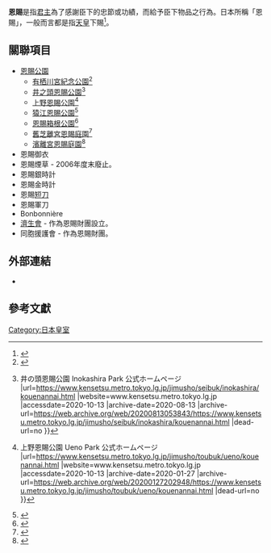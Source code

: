 {{Globalize|time=2020-10-19T17:28:01+00:00}}
'''恩賜'''是指[[君主|君主]]為了感謝臣下的忠節或功績，而給予臣下物品之行為。日本所稱「恩賜」，一般而言都是指[[天皇|天皇]]下賜<ref>{{cite web |author1=デジタル大辞泉 |title=恩賜（おんし）の意味 - goo国語辞書 |url=https://dictionary.goo.ne.jp/word/恩賜/#jn-34374 |website=goo国語辞書 |publisher=小学館 |accessdate=2020-10-13 |language=ja |archive-date=2021-02-27 |archive-url=https://web.archive.org/web/20210227113844/https://dictionary.goo.ne.jp/word/%E6%81%A9%E8%B3%9C/#jn-34374 |dead-url=no }}</ref>。

== 關聯項目 ==

* [[恩賜公園|恩賜公園]]
** [[有栖川宮紀念公園|有栖川宮紀念公園]]<ref>{{cite web |author1=アメニス・ケイミックス・日比谷花壇グループ |title=施設概要 |url=https://www.arisugawa-park.jp/about/index.html |website=有栖川記念公園 |accessdate=2020-10-13 |archive-date=2020-04-11 |archive-url=https://web.archive.org/web/20200411094117/http://www.arisugawa-park.jp/about/index.html |dead-url=no }}</ref>
** [[井之頭恩賜公園|井之頭恩賜公園]]<ref>{{cite web |author1=東京都建設局 |title=公園について {{!}} 井の頭恩賜公園 Inokashira Park 公式ホームページ |url=https://www.kensetsu.metro.tokyo.lg.jp/jimusho/seibuk/inokashira/kouenannai.html |website=www.kensetsu.metro.tokyo.lg.jp |accessdate=2020-10-13 |archive-date=2020-08-13 |archive-url=https://web.archive.org/web/20200813053843/https://www.kensetsu.metro.tokyo.lg.jp/jimusho/seibuk/inokashira/kouenannai.html |dead-url=no }}</ref>
** [[上野公園|上野恩賜公園]]<ref>{{cite web |author1=東京都建設局 |title=公園について {{!}} 上野恩賜公園 Ueno Park 公式ホームページ |url=https://www.kensetsu.metro.tokyo.lg.jp/jimusho/toubuk/ueno/kouenannai.html |website=www.kensetsu.metro.tokyo.lg.jp |accessdate=2020-10-13 |archive-date=2020-01-27 |archive-url=https://web.archive.org/web/20200127202948/https://www.kensetsu.metro.tokyo.lg.jp/jimusho/toubuk/ueno/kouenannai.html |dead-url=no }}</ref>
** [[猿江恩賜公園|猿江恩賜公園]]<ref>{{cite web |author1=アメニス東部地区グループ |title=猿江恩賜公園概要 |url=https://tokyo-eastpark.com/sarueonshi/sarue_outline/ |website=東京都東部7公園 |accessdate=2020-10-13 |language=ja |date=2016-04-04 |archive-date=2021-01-16 |archive-url=https://web.archive.org/web/20210116084549/https://tokyo-eastpark.com/sarueonshi/sarue_outline/ |dead-url=no }}</ref>
** [[恩賜箱根公園|恩賜箱根公園]]<ref>{{cite web |author1=神奈川県立恩賜箱根公園 管理事務所 |title=神奈川県立恩賜箱根公園-公園について |url=http://www.kanagawa-park.or.jp/onsisite/about.html |website=www.kanagawa-park.or.jp |access-date=2020-10-13 |archive-date=2020-10-16 |archive-url=https://web.archive.org/web/20201016202815/http://www.kanagawa-park.or.jp/onsisite/about.html |dead-url=no }}</ref>
** [[舊芝離宮恩賜庭園|舊芝離宮恩賜庭園]]<ref>{{cite web |author1=東京都公園協会 |title=この公園について｜旧芝離宮恩賜庭園｜公園へ行こう！ |url=https://www.tokyo-park.or.jp/park/format/about029.html |website=旧芝離宮恩賜庭園 |accessdate=2020-10-13 |archive-date=2020-10-14 |archive-url=https://web.archive.org/web/20201014142237/https://www.tokyo-park.or.jp/park/format/about029.html |dead-url=no }}</ref>
** [[滨离宫恩赐庭园|濱離宮恩賜庭園]]<ref>{{cite web |author1=東京都公園協会 |title=この公園について｜浜離宮恩賜庭園｜公園へ行こう！ |url=https://www.tokyo-park.or.jp/park/format/about028.html |website=浜離宮恩賜庭園 |accessdate=2020-10-13 |archive-date=2020-07-12 |archive-url=https://web.archive.org/web/20200712075751/https://www.tokyo-park.or.jp/park/format/about028.html |dead-url=no }}</ref>
* 恩賜御衣
* 恩賜煙草 - 2006年度末廢止。
* 恩賜銀時計
* 恩賜金時計
* 恩賜[[短刀|短刀]]
* 恩賜軍刀
* Bonbonnière
* [[济生会|濟生會]] - 作為恩賜財團設立。
* 同胞援護會 - 作為恩賜財團。

== 外部連結 ==

* {{Wayback|url=http://gifu.cool.ne.jp/hanabusa2661/onsinotabako.htm|title=恩賜の煙草|date=20100101000000}}

== 參考文獻 ==
{{reflist}}
{{Japanese royal-stub}}
{{天皇項目}}


[[Category:日本皇室|Category:日本皇室]]